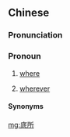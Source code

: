 ==Chinese==
{{zh-forms}}

===Pronunciation===
{{zh-pron
|md=diē-nē̤/dē̤-nē̤
|md_note=dē̤-nē̤ - in fast speech
|cat=pron
}}

===Pronoun===
{{zh-pronoun}} {{tcx|lang=zh|Min Dong}}

# [[where]]
#: {{zh-x|汝 坐 底所？|'''Where''' are you seated?|MD|tr=nṳ̄ sô̤i diē-nē̤}}
# [[wherever]]

====Synonyms====
{{zh-dial|哪裡}}

[[mg:底所]]